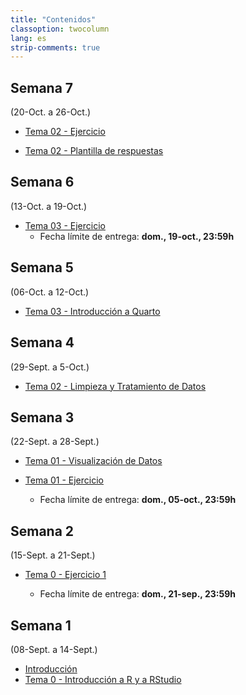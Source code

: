 ```yaml
---
title: "Contenidos"
classoption: twocolumn
lang: es
strip-comments: true
---
```


<!--

  * [Tema 11 - Aprendizaje No Supervisado](docs/Tema11.qmd)

  * [Tema 11 - Ejemplo 1](docs/Tema11ej1.qmd)

  * [Tema 12 - Análisis de Texto](docs/Tema12.qmd)


-->

<!--

## Semana 14
(16-Dic. a 22-Dic.)

  * [Ejemplo de **Proyecto Final**](docs/Proyect01.qmd)

## Semana 14
(09-Dic. a 15-Dic.)

  * [Tema 10 - Más algoritmos de aprendizaje supervisado](docs/Tema10.qmd)

  * [Tema 10 - Ejemplo 1](docs/Tema10ej1.qmd)

## Semana 13
(02-Dic. a 08-Dic.)

  * [Tema 08 - Ejercicio 2](docs/Tema08ej2.qmd)
    - Fecha límite de entrega: **dom., 15-dic., 23:59h**

  * [Tema 09 - Métodos basados en árboles](docs/Tema09.qmd)

  * [Tema 09 - Ejemplo 1](docs/Tema09ej1.qmd)

## Semana 12
(25-Nov. a 01-Dic.)

  * [Tema 08 - Ejemplo 1](docs/Tema08ej1.qmd)

## Semana 11
(18-Nov. a 24-Nov.)

  * [Tema 07 - Selección y Regularización](docs/Tema07.qmd)
  * [Tema 08 - Modelización con `tidymodels`](docs/Tema08.qmd)

## Semana 10
(11-Nov. a 17-Nov.)

  * [Tema 06 - Ejercicio 1](docs/Tema06ej1.qmd)
    - Fecha límite de entrega: **dom., 08-dic., 23:59h**

## Semana 9
(4-Nov. a 10-Nov.)

  * [Tema 05 - Ejercicio](docs/Tema05ej1.qmd)
    - Fecha límite de entrega: **dom., 17-nov., 23:59h**
  * [Tema 06 - Modelización: métodos estadísticos](docs/Tema06.qmd)

## Semana 8
(28-Oct. a 3-Nov.)

  * [Tema 05 - Análisis Exploratorio de Datos](docs/Tema05.qmd)

*********************************************************************
-->

## Semana 7
(20-Oct. a 26-Oct.)

  * [Tema 02 - Ejercicio](docs/Tema02ej1.qmd)

  * [Tema 02 - Plantilla de respuestas](docs/Tema02ej1_123456789.R)


## Semana 6
(13-Oct. a 19-Oct.)

  * [Tema 03 - Ejercicio](docs/Tema03ej.qmd)
    - Fecha límite de entrega: **dom., 19-oct., 23:59h**

## Semana 5
(06-Oct. a 12-Oct.)

  * [Tema 03 - Introducción a Quarto](docs/Tema03.qmd)

## Semana 4
(29-Sept. a 5-Oct.)

  * [Tema 02 - Limpieza y Tratamiento de Datos](docs/Tema02.qmd)

## Semana 3
(22-Sept. a 28-Sept.)

  * [Tema 01 - Visualización de Datos](docs/Tema01.qmd)

  * [Tema 01 - Ejercicio](docs/Tema01ej.qmd)
    - Fecha límite de entrega: **dom., 05-oct., 23:59h**

## Semana 2
(15-Sept. a 21-Sept.)

  * [Tema 0 - Ejercicio 1](docs/Tema00ej1.qmd)

    - Fecha límite de entrega: **dom., 21-sep., 23:59h**


## Semana 1
(08-Sept. a 14-Sept.)

  * [Introducción](docs/0Intro.qmd)
  * [Tema 0 - Introducción a R y a RStudio](docs/Tema00.qmd)

<!--

-->
